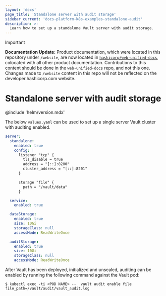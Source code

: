 ```yaml
---
layout: 'docs'
page_title: 'Standalone server with audit storage'
sidebar_current: 'docs-platform-k8s-examples-standalone-audit'
description: >-
  Learn how to set up a standalone Vault server with audit storage.
---
```


> [!IMPORTANT]  
> **Documentation Update:** Product documentation, which were located in this repository under `/website`, are now located in [`hashicorp/web-unified-docs`](https://github.com/hashicorp/web-unified-docs), colocated with all other product documentation. Contributions to this content should be done in the `web-unified-docs` repo, and not this one. Changes made to `/website` content in this repo will not be reflected on the developer.hashicorp.com website.

# Standalone server with audit storage

@include 'helm/version.mdx'

The below `values.yaml` can be used to set up a single server Vault cluster with
auditing enabled.

```yaml
server:
  standalone:
    enabled: true
    config: |
      listener "tcp" {
        tls_disable = true
        address = "[::]:8200"
        cluster_address = "[::]:8201"
      }

      storage "file" {
        path = "/vault/data"
      }

  service:
    enabled: true

  dataStorage:
    enabled: true
    size: 10Gi
    storageClass: null
    accessMode: ReadWriteOnce

  auditStorage:
    enabled: true
    size: 10Gi
    storageClass: null
    accessMode: ReadWriteOnce
```

After Vault has been deployed, initialized and unsealed, auditing can be enabled
by running the following command against the Vault pod:

```shell-session
$ kubectl exec -ti <POD NAME> --  vault audit enable file file_path=/vault/audit/vault_audit.log
```
